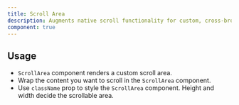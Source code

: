 ```yaml
---
title: Scroll Area
description: Augments native scroll functionality for custom, cross-browser styling.
component: true
---
```


<ComponentPreview name="scrollarea-demo" />

## Usage

- `ScrollArea` component renders a custom scroll area.
- Wrap the content you want to scroll in the `ScrollArea` component.
- Use `className` prop to style the `ScrollArea` component. Height and width decide the scrollable area.
